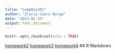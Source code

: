 ```yaml
---
title: "CompBio381"
author: "Ilaria Coero Borga"
date: "2023-01-25"
output: html_document
---
```


```r
knitr::opts_chunk$set(echo = TRUE)
```


[homework2](homework2.html)
[homework3](homework3.html)
[homework4](homework4.html)
## R Markdown

